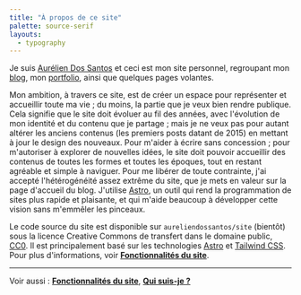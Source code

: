 ```yaml
---
title: "À propos de ce site"
palette: source-serif
layouts:
  - typography
---
```


Je suis [Aurélien Dos Santos](/about) et ceci est mon site personnel, regroupant mon [blog](/blog), mon [portfolio](/portfolio), ainsi que quelques pages volantes.

Mon ambition, à travers ce site, est de créer un espace pour représenter et accueillir toute ma vie ; du moins, la partie que je veux bien rendre publique. Cela signifie que le site doit évoluer au fil des années, avec l'évolution de mon identité et du contenu que je partage ; mais je ne veux pas pour autant altérer les anciens contenus (les premiers posts datant de 2015) en mettant à jour le design des nouveaux. Pour m'aider à écrire sans concession ; pour m'autoriser à explorer de nouvelles idées, le site doit pouvoir accueillir des contenus de toutes les formes et toutes les époques, tout en restant agréable et simple à naviguer. Pour me libérer de toute contrainte, j'ai accepté l'hétérogénéité assez extrême du site, que je mets en valeur sur la page d'accueil du blog. J'utilise [Astro](https://astro.build/), un outil qui rend la programmation de sites plus rapide et plaisante, et qui m'aide beaucoup à développer cette vision sans m'emmêler les pinceaux.

Le code source du site est disponible sur `aureliendossantos/site` (bientôt) sous la licence Creative Commons de transfert dans le domaine public, [<abbr>CC0</abbr>](https://creativecommons.org/publicdomain/zero/1.0/deed.fr). Il est principalement basé sur les technologies [Astro](https://astro.build/) et [Tailwind CSS](https://tailwindcss.com/). Pour plus d'informations, voir [**Fonctionnalités du site**](/features).

---

<sc>Voir aussi</sc> : [**Fonctionnalités du site**](/features), [**Qui suis-je ?**](/about)
